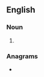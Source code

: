 {{also|TomToms|tom-toms}}
==English==

===Noun===
{{head|en|noun plural form}}

# {{plural of|tomtom|lang=en}}

===Anagrams===
* {{anagrams|en|a=mmoostt|motmots}}